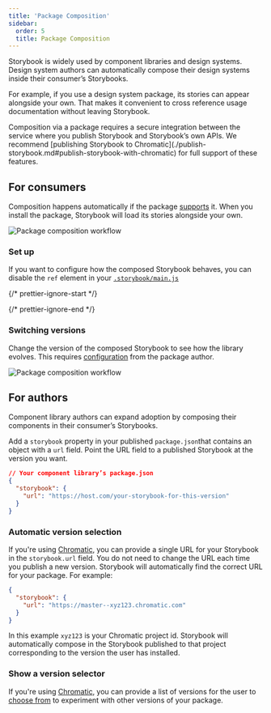 ```yaml
---
title: 'Package Composition'
sidebar:
  order: 5
  title: Package Composition
---
```


Storybook is widely used by component libraries and design systems. Design system authors can automatically compose their design systems inside their consumer’s Storybooks.

For example, if you use a design system package, its stories can appear alongside your own. That makes it convenient to cross reference usage documentation without leaving Storybook.

<Callout variant="info">
  Composition via a package requires a secure integration between the service where you publish Storybook and Storybook’s own APIs. We recommend [publishing Storybook to Chromatic](./publish-storybook.md#publish-storybook-with-chromatic) for full support of these features.
</Callout>

## For consumers

Composition happens automatically if the package [supports](#for-authors) it. When you install the package, Storybook will load its stories alongside your own.

![Package composition workflow](./package-composition.png)

### Set up

If you want to configure how the composed Storybook behaves, you can disable the `ref` element in your [`.storybook/main.js`](../configure/index.md#configure-story-rendering)

{/* prettier-ignore-start */}

<CodeSnippets path="main-config-refs-disable.md" />

{/* prettier-ignore-end */}

### Switching versions

Change the version of the composed Storybook to see how the library evolves. This requires [configuration](#show-a-version-selector) from the package author.

![Package composition workflow](./composition-versioning.png)

## For authors

Component library authors can expand adoption by composing their components in their consumer’s Storybooks.

Add a `storybook` property in your published `package.json`that contains an object with a `url` field. Point the URL field to a published Storybook at the version you want.

```json
// Your component library’s package.json
{
  "storybook": {
    "url": "https://host.com/your-storybook-for-this-version"
  }
}
```

### Automatic version selection

If you're using [Chromatic](./publish-storybook.md#publish-storybook-with-chromatic), you can provide a single URL for your Storybook in the `storybook.url` field. You do not need to change the URL each time you publish a new version. Storybook will automatically find the correct URL for your package. For example:

```json
{
  "storybook": {
    "url": "https://master--xyz123.chromatic.com"
  }
}
```

In this example `xyz123` is your Chromatic project id. Storybook will automatically compose in the Storybook published to that project corresponding to the version the user has installed.

### Show a version selector

If you're using [Chromatic](./publish-storybook.md#publish-storybook-with-chromatic), you can provide a list of versions for the user to [choose from](#switching-versions) to experiment with other versions of your package.
